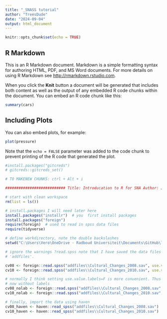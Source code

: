 ```yaml
---
title: "_SNASS tutorial"
author: "TreesDude"
date: "2024-09-04"
output: html_document
---
```


```r
knitr::opts_chunk$set(echo = TRUE)
```

## R Markdown

This is an R Markdown document. Markdown is a simple formatting syntax for authoring HTML, PDF, and MS Word documents. For more details on using R Markdown see <http://rmarkdown.rstudio.com>.

When you click the **Knit** button a document will be generated that includes both content as well as the output of any embedded R code chunks within the document. You can embed an R code chunk like this:

```r
summary(cars)
```

## Including Plots

You can also embed plots, for example:

```r
plot(pressure)
```

Note that the `echo = FALSE` parameter was added to the code chunk to prevent printing of the R code that generated the plot.

```r
#install.packages("gitcreds")
# gitcreds::gitcreds_set()
```

```r
# TO MAKENEW CHUNKS: ctrl + Alt + i  

```

```r
########################### Title: Introducation to R for SNA Author: J Tolsma version: 30-10-2019

# start with clean workspace
rm(list = ls())

# install.packages I will need later here
install.packages("installr")  # you  first install packages
install.packages("foreign")
require(foreign)  # used to read in spss data files
require(tidyverse)

# define workdirectory, note the double backslashes
setwd("C:\Users\Vero\OneDrive - Radboud Universiteit\Documents\GitHub\labjournal")  # change to your own workdirectory
```

```r
# ignore the warnings ?read.spss note that I have saved the data files in a folder called
# 'addfiles'.

cv08 <- foreign::read.spss("addfiles\\Cultural_Changes_2008.sav", use.value.labels = T, to.data.frame = T)
cv10 <- foreign::read.spss("addfiles\\Cultural_Changes_2010.sav", use.value.labels = T, to.data.frame = T)

# normally I think setting use.value.labels=F is more convenient. Thus lets load the data again but
# now without labels
cv08_nolab <- foreign::read.spss("addfiles\\Cultural_Changes_2008.sav", use.value.labels = F, to.data.frame = T)
cv10_nolab <- foreign::read.spss("addfiles\\Cultural_Changes_2010.sav", use.value.labels = F, to.data.frame = T)

# finally, import the data using haven
cv08_haven <- haven::read_spss("addfiles\\Cultural_Changes_2008.sav")
cv10_haven <- haven::read_spss("addfiles\\Cultural_Changes_2010.sav")
```

